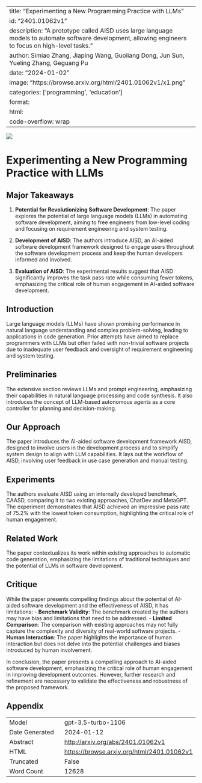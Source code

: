 
---
title: "Experimenting a New Programming Practice with LLMs"
id: "2401.01062v1"
description: "A prototype called AISD uses large language models to automate software development, allowing engineers to focus on high-level tasks."
author: Simiao Zhang, Jiaping Wang, Guoliang Dong, Jun Sun, Yueling Zhang, Geguang Pu
date: "2024-01-02"
image: "https://browse.arxiv.org/html/2401.01062v1/x1.png"
categories: ['programming', 'education']
format:
  html:
    code-overflow: wrap
---

![](https://browse.arxiv.org/html/2401.01062v1/x1.png)

# Experimenting a New Programming Practice with LLMs

## Major Takeaways
1. **Potential for Revolutionizing Software Development**: The paper explores the potential of large language models (LLMs) in automating software development, aiming to free engineers from low-level coding and focusing on requirement engineering and system testing.

2. **Development of AISD**: The authors introduce AISD, an AI-aided software development framework designed to engage users throughout the software development process and keep the human developers informed and involved.

3. **Evaluation of AISD**: The experimental results suggest that AISD significantly improves the task pass rate while consuming fewer tokens, emphasizing the critical role of human engagement in AI-aided software development.

## Introduction
Large language models (LLMs) have shown promising performance in natural language understanding and complex problem-solving, leading to applications in code generation. Prior attempts have aimed to replace programmers with LLMs but often failed with non-trivial software projects due to inadequate user feedback and oversight of requirement engineering and system testing.

## Preliminaries
The extensive section reviews LLMs and prompt engineering, emphasizing their capabilities in natural language processing and code synthesis. It also introduces the concept of LLM-based autonomous agents as a core controller for planning and decision-making.

## Our Approach
The paper introduces the AI-aided software development framework AISD, designed to involve users in the development process and to simplify system design to align with LLM capabilities. It lays out the workflow of AISD, involving user feedback in use case generation and manual testing.

## Experiments
The authors evaluate AISD using an internally developed benchmark, CAASD, comparing it to two existing approaches, ChatDev and MetaGPT. The experiment demonstrates that AISD achieved an impressive pass rate of 75.2% with the lowest token consumption, highlighting the critical role of human engagement.

## Related Work
The paper contextualizes its work within existing approaches to automatic code generation, emphasizing the limitations of traditional techniques and the potential of LLMs in software development.

## Critique
While the paper presents compelling findings about the potential of AI-aided software development and the effectiveness of AISD, it has limitations:
- **Benchmark Validity**: The benchmark created by the authors may have bias and limitations that need to be addressed. 
- **Limited Comparison**: The comparison with existing approaches may not fully capture the complexity and diversity of real-world software projects. 
- **Human Interaction**: The paper highlights the importance of human interaction but does not delve into the potential challenges and biases introduced by human involvement.

In conclusion, the paper presents a compelling approach to AI-aided software development, emphasizing the critical role of human engagement in improving development outcomes. However, further research and refinement are necessary to validate the effectiveness and robustness of the proposed framework.

## Appendix

|          |          |
|----------|----------|
| Model     | gpt-3.5-turbo-1106       |
| Date Generated     | 2024-01-12       |
| Abstract | [http://arxiv.org/abs/2401.01062v1](http://arxiv.org/abs/2401.01062v1)        |
| HTML     | [https://browse.arxiv.org/html/2401.01062v1](https://browse.arxiv.org/html/2401.01062v1)       |
| Truncated       | False       |
| Word Count       | 12628       |